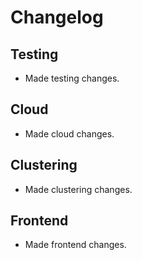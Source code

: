 # Changelog

## Testing

- Made testing changes.

## Cloud

- Made cloud changes.

## Clustering

- Made clustering changes.

## Frontend

- Made frontend changes.
